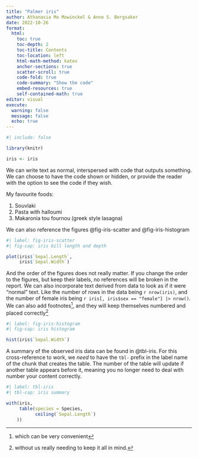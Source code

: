 ```yaml
---
title: "Palmer iris"
author: Athanasia Mo Mowinckel & Anne S. Bergsaker
date: 2022-10-26
format: 
  html:
    toc: true
    toc-depth: 2
    toc-title: Contents
    toc-location: left
    html-math-method: katex
    anchor-sections: true
    scatter-scroll: true
    code-fold: true
    code-summary: "Show the code"
    embed-resources: true
    self-contained-math: true
editor: visual
execute: 
  warning: false
  message: false
  echo: true
---
```



```r
#| include: false

library(knitr)

iris <- iris

```

We can write text as normal, interspersed with code that outputs something. We can choose to have the code shown or hidden, or provide the reader with the option to see the code if they wish.

My favourite foods:

1.  Souvlaki
2.  Pasta with halloumi
3.  Makaronia tou fournou (greek style lasagna)

We can also reference the figures @fig-iris-scatter and @fig-iris-histogram

```r
#| label: fig-iris-scatter
#| fig-cap: iris bill length and depth

plot(iris$`Sepal.Length`,
     iris$`Sepal.Width`)
```

And the order of the figures does not really matter. If you change the order to the figures, but keep their labels, no references will be broken in the report. We can also incorporate text derived from data to look as if it were "normal" text. Like the number of rows in the data being `r nrow(iris)`, and the number of female iris being `r iris[, iris$sex == "female"] |> nrow()`. We can also add footnotes[^1], and they will keep themselves numbered and placed correctly[^2]

[^1]: which can be very convenient

[^2]: without us really needing to keep it all in mind.

```r
#| label: fig-iris-histogram
#| fig-cap: iris histogram

hist(iris$`Sepal.Width`)
```

A summary of the observed iris data can be found in @tbl-iris. For this cross-reference to work, we *need* to have the `tbl-` prefix in the label name of the chunk that creates the table. The number of the table will update if another table appears before it, meaning you no longer need to deal with number your content correctly.\

```r
#| label: tbl-iris
#| tbl-cap: iris summary

with(iris, 
     table(species = Species, 
           ceiling(`Sepal.Length`)
    ))
```
